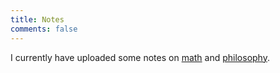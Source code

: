 ```yaml
---
title: Notes
comments: false
---
```


I currently have uploaded some notes on [math](math) and [philosophy](phil).